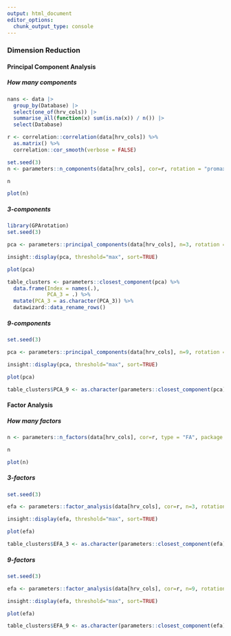 ```yaml
---
output: html_document
editor_options: 
  chunk_output_type: console
---
```



<!-- ```{r, message=FALSE, warning=FALSE} -->
<!-- nans <- data |>  -->
<!--   group_by(Database) |>  -->
<!--   select(one_of(hrv_cols)) |>  -->
<!--   summarise_all(function(x) sum(is.na(x)) / n())  -->
<!-- nans <- nans[sapply(nans, function(x) if(is.character(x)) return(TRUE) else sum(x) > 0)] -->
<!-- nans -->
<!-- ``` -->



### Dimension Reduction

#### Principal Component Analysis


##### How many components
```r
nans <- data |> 
  group_by(Database) |> 
  select(one_of(hrv_cols)) |> 
  summarise_all(function(x) sum(is.na(x)) / n()) |> 
  select(Database)

r <- correlation::correlation(data[hrv_cols]) %>% 
  as.matrix() %>% 
  correlation::cor_smooth(verbose = FALSE)

set.seed(3)
n <- parameters::n_components(data[hrv_cols], cor=r, rotation = "promax")

n

plot(n) 
```

##### 3-components
```r
library(GPArotation)
set.seed(3)

pca <- parameters::principal_components(data[hrv_cols], n=3, rotation = "promax")

insight::display(pca, threshold="max", sort=TRUE)

plot(pca)

table_clusters <- parameters::closest_component(pca) %>% 
  data.frame(Index = names(.),
             PCA_3 = .) %>% 
  mutate(PCA_3 = as.character(PCA_3)) %>% 
  datawizard::data_rename_rows()
```

##### 9-components
```r
set.seed(3)

pca <- parameters::principal_components(data[hrv_cols], n=9, rotation = "promax")

insight::display(pca, threshold="max", sort=TRUE)

plot(pca)

table_clusters$PCA_9 <- as.character(parameters::closest_component(pca))

```

#### Factor Analysis 

##### How many factors

```r
n <- parameters::n_factors(data[hrv_cols], cor=r, type = "FA", package = "all")

n

plot(n) 
```

##### 3-factors

```r
set.seed(3)

efa <- parameters::factor_analysis(data[hrv_cols], cor=r, n=3, rotation="oblimin", fm="ml")

insight::display(efa, threshold="max", sort=TRUE)

plot(efa)

table_clusters$EFA_3 <- as.character(parameters::closest_component(efa))
```

##### 9-factors

```r
set.seed(3)

efa <- parameters::factor_analysis(data[hrv_cols], cor=r, n=9, rotation="oblimin", fm="ml")

insight::display(efa, threshold="max", sort=TRUE)

plot(efa)

table_clusters$EFA_9 <- as.character(parameters::closest_component(efa))
```

